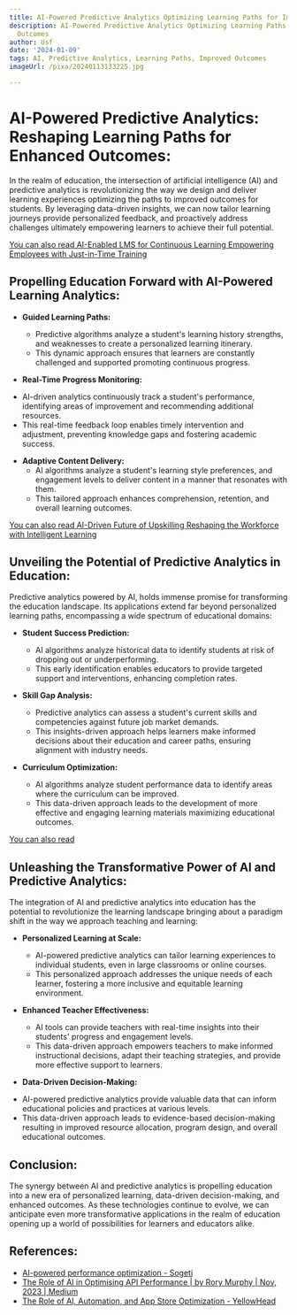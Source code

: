 ```yaml
---
title: AI-Powered Predictive Analytics Optimizing Learning Paths for Improved Outcomes
description: AI-Powered Predictive Analytics Optimizing Learning Paths for Improved
  Outcomes
author: Usf
date: '2024-01-09'
tags: AI, Predictive Analytics, Learning Paths, Improved Outcomes
imageUrl: /pixa/20240113133225.jpg

---
```

# AI-Powered  Predictive  Analytics: Reshaping Learning Paths for Enhanced Outcomes:

In the  realm of education, the intersection of artificial intelligence (AI) and predictive analytics is  revolutionizing the way we design and deliver learning experiences optimizing the paths to improved  outcomes for  students.  By leveraging data-driven insights, we can now tailor learning journeys provide personalized feedback, and proactively address challenges ultimately empowering learners to  achieve their full potential.

[You can also read AI-Enabled LMS for Continuous Learning Empowering Employees with Just-in-Time Training](AI-Enabled%20LMS%20for%20Continuous%20Learning%20Empowering%20Employees%20with%20Just-in-Time%20Training)


## Propelling Education Forward with  AI-Powered Learning Analytics:

* **Guided Learning Paths:**
  - Predictive algorithms analyze a student's learning  history strengths, and weaknesses to create a personalized learning itinerary.
  - This  dynamic approach ensures that learners are constantly challenged and supported promoting continuous progress.

*  **Real-Time Progress Monitoring:**
  - AI-driven analytics continuously track a student's performance, identifying areas of improvement and recommending additional resources.
  - This real-time feedback loop enables  timely intervention  and adjustment, preventing knowledge gaps and fostering academic success.

* **Adaptive  Content Delivery:**
  - AI algorithms analyze a student's learning  style preferences, and engagement levels to deliver  content in a manner that resonates  with them.
   -  This tailored approach enhances comprehension, retention, and overall learning outcomes.

[You can also  read AI-Driven Future of Upskilling  Reshaping the Workforce with Intelligent Learning](AI-Driven%20Future%20of%20Upskilling%20Reshaping%20the%20Workforce%20with%20Intelligent%20Learning)


## Unveiling the Potential of Predictive Analytics in Education:

Predictive analytics  powered  by AI, holds immense promise  for transforming the education landscape. Its applications extend far beyond personalized learning paths, encompassing a wide spectrum of educational  domains:

* **Student Success Prediction:**
  - AI algorithms  analyze historical data to identify students at risk of dropping  out  or underperforming.
  -  This early identification enables educators to provide targeted  support and interventions, enhancing  completion rates.

* **Skill Gap Analysis:**
  - Predictive analytics can assess a student's current skills  and competencies against future job market demands.
  - This insights-driven approach helps learners make informed decisions about their education and career paths,  ensuring alignment with industry  needs.

* **Curriculum Optimization:**
   - AI algorithms analyze student performance data to identify areas where the curriculum  can be improved.
   - This data-driven approach leads to the development of more effective and  engaging learning materials maximizing educational outcomes.

[You can also read ]()


## Unleashing the Transformative Power of AI and Predictive Analytics:

The integration of AI and predictive analytics into education  has the potential to revolutionize the learning landscape bringing about a paradigm shift  in the way we approach teaching and learning:

* **Personalized Learning at Scale:**
  - AI-powered predictive analytics can  tailor learning experiences to individual students, even in large classrooms or online  courses.
  - This  personalized approach addresses the unique needs  of  each learner, fostering a more inclusive and equitable  learning environment.

* **Enhanced Teacher Effectiveness:**
  - AI tools can provide teachers with  real-time insights  into their students' progress and engagement levels.
   - This data-driven approach empowers teachers to make informed instructional decisions, adapt their teaching strategies, and provide more effective support to learners.

*  **Data-Driven Decision-Making:**
  - AI-powered predictive analytics provide valuable data that can inform educational policies and practices at various levels.
  - This  data-driven approach leads to evidence-based decision-making resulting in improved resource allocation, program design, and  overall educational outcomes.

## Conclusion:

The synergy between AI  and predictive  analytics is propelling education into a new era of  personalized learning, data-driven decision-making, and enhanced outcomes. As these technologies continue to evolve, we can anticipate even more transformative  applications in the realm of education opening up a world of possibilities for learners and educators  alike.

## References:
- [AI-powered performance optimization - Sogeti](https://www.sogeti.com/ai-for-qe/section-6-perform/chapter-2/)
- [The Role of AI in Optimising API Performance | by Rory Murphy | Nov, 2023 | Medium](https://medium.com/@itsrorymurphy/the-role-of-ai-in-optimising-api-performance-ce9338e54f09)
- [The Role of AI, Automation, and App Store Optimization - YellowHead](https://www.yellowhead.com/blog/lead-generation-and-ai/)
